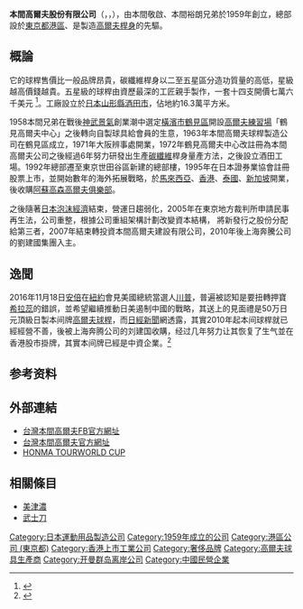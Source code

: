 {{Infobox_Company |
  company_name   =  本間高爾夫股份有限公司<ref name="nikkei-commerce-yearbook-1997">{{Cite
  | coauthors = 
  | title = 流通会社年鑑 1997年版
  | publisher = [[日本経済新聞社|日本経済新聞社]]
  | date = 1996-12-04
  | pages = 1049
  | isbn =
  }}</ref>|
|image = [[File:Roppongi_Hills_Mori_Tower_from_Tokyo_Tower_Day_cropped.jpg|200px]]<br>六本木新城森大廈
|  company_type   = 上市（{{hkex|6858}}<ref>{{Cite web |url=http://www2.finet.hk/Newscenter/news_detail/57e0f452e4b0237852bce5f7 |title=港首隻Golf股招股 本間高爾夫(06858-HK)入場費5545元 |access-date=2016-09-27 |archive-date=2019-06-12 |archive-url=https://web.archive.org/web/20190612200625/https://www.finet.hk/Newscenter/news_detail/57e0f452e4b0237852bce5f7 |dead-url=no }}</ref>）
| traded_as     = 
| company_slogan =  熱意系HONMA|
  foundation     =  1959年2月18日|
  location       =  〒106-6135 {{JPN}}
東京都港區六本木6-10-1 六本木新城森大廈35樓|
  key_people     =  [[劉建國(上海)|劉建國]]<small>(代表董事會長)</small><br />西谷浩司 <small>(代表董事社長)</small>|
  industry       =  運動用品|
  num_employees  =  744人（截至2011年3月31日|
  products       =  高爾夫球具<br />運動用品|
|
  homepage       =  [http://www.honmagolf.co.jp/tw/ www.honmagolf.co.jp/tw]
}}
'''本間高爾夫股份有限公司'''（{{lang-ja|株式会社 本間ゴルフ}}，{{lang-en|Honma Golf Co., Ltd.}}，{{hkex|6858}}），由本間敬啟、本間裕朗兄弟於1959年創立，總部設於[[東京都|東京都]][[港區_(東京都)|港區]]、是製造[[高爾夫球桿|高爾夫桿身]]的先驅。

==概論==
它的球桿售價比一般品牌昂貴，碳纖維桿身以二至五星區分造功質量的高低，星級越高價錢越貴。五星級的球桿由資歷最深的工匠親手製作，一套十四支開價七萬六千美元
<ref>{{Cite web |url=http://www.forbes.com/sites/rachelhennessey/2014/12/27/get-your-hands-on-them-the-worlds-most-expensive-golf-clubs/#6b5dc5ad40a9 |title=Get Your Hands On Them: The World's Most Expensive Golf Clubs |publisher=Forbe |date=2014年12月27日 |access-date=2016年10月6日 |archive-date=2020年11月11日 |archive-url=https://web.archive.org/web/20201111192229/https://www.forbes.com/sites/rachelhennessey/2014/12/27/get-your-hands-on-them-the-worlds-most-expensive-golf-clubs/#6b5dc5ad40a9 |dead-url=no }}</ref>。工廠設立於[[日本|日本]][[山形縣|山形縣]][[酒田市|酒田市]]，佔地約16.3萬平方米。

1958本間兄弟在戰後[[神武景氣|神武景氣]]創業潮中選定[[橫濱市|橫濱市]][[鶴見區_(橫濱市)|鶴見區]]開設[[高爾夫練習場|高爾夫練習場]]「鶴見高爾夫中心」之後轉向自製球具給會員的生意，1963年本間高爾夫球桿製造公司在鶴見區成立，1971年大阪辨事處開業，1972年鶴見高爾夫中心改註冊為本間高爾夫公司之後經過6年努力研發出生產[[碳纖維|碳纖維]]桿身量產方法，之後設立酒田工場。1992年總部遷至東京世田谷區新建的總部樓，1995年在日本證券業協會註冊股票上市，並開始數年的海外拓展戰略，於[[馬來西亞|馬來西亞]]、[[香港|香港]]、[[泰國|泰國]]、[[新加坡|新加坡]]開業，後收購[[阿蘇高森高爾夫俱樂部|阿蘇高森高爾夫俱樂部]]。

之後隨著[[日本泡沫經濟|日本泡沫經濟]]結束，營運日趨弱化，2005年在東京地方裁判所申請民事再生法，公司重整，根據公司重組架構計劃改變資本結構， 將新發行之股份分配給第三者，2007年結束轉投資本間高爾夫建設有限公司，2010年後上海奔騰公司的劉建國集團入主。

==逸聞==
2016年11月18日[[安倍晋三|安倍]]在[[紐約|紐約]]會見美國總統當選人[[唐納德·川普|川普]]，普遍被認知是要扭轉押寶[[希拉蕊·柯林頓|希拉蕊]]的錯誤，並希望繼續推動日美遏制中國的戰略，其送上的見面禮是50万日元頂級日製本间牌[[高爾夫球桿|高爾夫球桿]]，而[[日經新聞|日經新聞]]網透露，其實2010年起本间球桿就已經經營不善，後被上海奔腾公司的刘建国收購，经过几年努力让其恢复了生气並在香港股市掛牌，其實本间牌已經是中資企業。<ref>{{Cite web |url=http://cn.nikkei.com/columnviewpoint/tearoom/22536-2016-11-25.html |title=日經-安倍首相拿中资产品送特朗普 |access-date=2016-11-30 |archive-date=2020-11-25 |archive-url=https://web.archive.org/web/20201125061724/https://cn.nikkei.com/columnviewpoint/tearoom/22536-2016-11-25.html |dead-url=no }}</ref>

== 参考资料 ==
{{Reflist}}

== 外部連結 ==
*[https://www.facebook.com/honmagolfTW/ 台灣本間高爾夫FB官方網址]
* [http://www.honmagolf.co.jp/tw/ 台灣本間高爾夫官方網址] {{Wayback|url=http://www.honmagolf.co.jp/tw/ |date=20190302230528 }}
* [https://ja.wikipedia.org/wiki/HONMA_TOURWORLD_CUP HONMA TOURWORLD CUP] {{Wayback|url=https://ja.wikipedia.org/wiki/HONMA_TOURWORLD_CUP |date=20190608154925 }}

== 相關條目 ==
* [[美津濃|美津濃]]
* [[武士刀_(高爾夫球)|武士刀]]

[[Category:日本運動用品製造公司|Category:日本運動用品製造公司]]
[[Category:1959年成立的公司|Category:1959年成立的公司]]
[[Category:港區公司_(東京都)|Category:港區公司 (東京都)]]
[[Category:香港上市工業公司|Category:香港上市工業公司]]
[[Category:奢侈品牌|Category:奢侈品牌]]
[[Category:高爾夫球具生產商|Category:高爾夫球具生產商]]
[[Category:开曼群岛离岸公司|Category:开曼群岛离岸公司]]
[[Category:中國民營企業|Category:中國民營企業]]